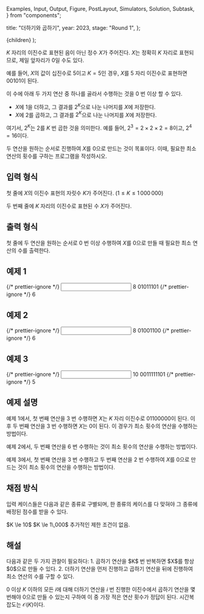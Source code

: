   Examples,
  Input,
  Output,
  Figure,
  PostLayout,
  Simulators,
  Solution,
  Subtask,
} from "components";

  title: "더하기와 곱하기",
  year: 2023,
  stage: "Round 1",
};

  <PostLayout meta={meta}>{children}</PostLayout>
);

$K$ 자리의 이진수로 표현된 음이 아닌 정수 $X$가 주어진다.
$X$는 정확히 $K$ 자리로 표현되므로, 제일 앞자리가 $0$일 수도 있다.

예를 들어, $X$의 값이 십진수로 $5$이고 $K=5$인 경우,
$X$를 $5$ 자리 이진수로 표현하면 $00101$이 된다.

이 수에 아래 두 가지 연산 중 하나를 골라서 수행하는 것을 $0$ 번 이상 할 수 있다.

- $X$에 $1$을 더하고, 그 결과를 $2^K$으로 나눈 나머지를 $X$에 저장한다.
- $X$에 $2$를 곱하고, 그 결과를 $2^K$으로 나눈 나머지를 $X$에 저장한다.

여기서, $2^K$는 $2$를 $K$ 번 곱한 것을 의미한다. 예를 들어, $2^3 = 2 \times 2 \times 2 = 8$이고, $2^4 = 16$이다.

두 연산을 원하는 순서로 진행하여 $X$를 $0$으로 만드는 것이 목표이다.
이때, 필요한 최소 연산의 횟수를 구하는 프로그램을 작성하시오.

## 입력 형식

첫 줄에 $X$의 이진수 표현의 자릿수 $K$가 주어진다.
($1 \leq K \leq 1\,000\,000$)

두 번째 줄에 $K$ 자리의 이진수로 표현된 수 $X$가 주어진다.

## 출력 형식

첫 줄에 두 연산을 원하는 순서로 $0$ 번 이상 수행하여 $X$를 $0$으로 만들 때 필요한
최소 연산의 수를 출력한다.

## 예제 1

<Examples>
  {/* prettier-ignore */}
  <Input>
8
01011101
  </Input>
  {/* prettier-ignore */}
  <Output>
6
  </Output>
</Examples>

## 예제 2

<Examples>
  {/* prettier-ignore */}
  <Input>
8
01001100
  </Input>
  {/* prettier-ignore */}
  <Output>
6
  </Output>
</Examples>

## 예제 3

<Examples>
  {/* prettier-ignore */}
  <Input>
10
0011111101
  </Input>
  {/* prettier-ignore */}
  <Output>
5
  </Output>
</Examples>

## 예제 설명

예제 1에서, 첫 번째 연산을 $3$ 번 수행하면
$X$는 $K$ 자리 이진수로 $01100000$이 된다.
이후 두 번째 연산을 $3$ 번 수행하면 $X$는 $0$이 된다.
이 경우가 최소 횟수의 연산을 수행하는 방법이다.

예제 2에서, 두 번째 연산을 $6$ 번 수행하는 것이
최소 횟수의 연산을 수행하는 방법이다.

예제 3에서, 첫 번째 연산을 $3$ 번 수행하고
두 번째 연산을 $2$ 번 수행하여 $X$를
$0$으로 만드는 것이 최소 횟수의 연산을 수행하는 방법이다.

## 채점 방식

입력 케이스들은 다음과 같은 종류로 구별되며, 한 종류의 케이스를 다 맞혀야 그 종류에 배정된 점수를 받을 수 있다.

<Subtask index={1} score={15}>
  $K \le 10$
</Subtask>
<Subtask index={2} score={32}>
  $K \le 1\,000$
</Subtask>
<Subtask index={3} score={53}>
  추가적인 제한 조건이 없음.
</Subtask>

## 해설

<Solution>
다음과 같은 두 가지 관찰이 필요하다:
1. 곱하기 연산을 $K$ 번 반복하면 $X$를 항상 $0$으로 만들 수 있다.
2. 더하기 연산을 먼저 진행하고 곱하기 연산을 뒤에 진행하여 최소 연산의 수를 구할 수 있다.

$0$ 이상 $K$ 이하의 모든 $i$에 대해 더하기 연산을 $i$ 번 진행한 이진수에서
곱하기 연산을 몇번해야 $0$으로 만들 수 있는지 구하여
이 중 가장 적은 연산 횟수가 정답이 된다.
시간복잡도는 $\mathcal{O}(K)$이다.
</Solution>
